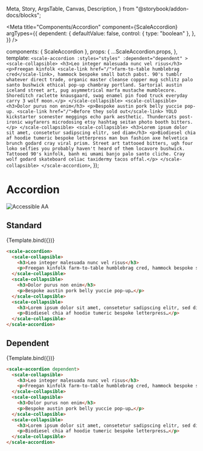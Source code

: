   Meta,
  Story,
  ArgsTable,
  Canvas,
  Description,
} from "@storybook/addon-docs/blocks";

<Meta
  title="Components/Accordion"
  component={ScaleAccordion}
  argTypes={{
    dependent: {
      defaultValue: false,
      control: { type: "boolean" },
    },
  }}
/>

  components: { ScaleAccordion },
  props: {
    ...ScaleAccordion.props,
  },
  template: `
    <scale-accordion
      :styles="styles"
      :dependent="dependent"
    >
      <scale-collapsible>
        <h3>Leo integer malesuada nunc vel risus</h3>
        <p>Freegan kinfolk <scale-link href="/">farm-to-table humblebrag cred</scale-link>, hammock bespoke small batch pabst. 90's tumblr whatever direct trade, organic master cleanse copper mug schlitz palo santo bushwick ethical pop-up chambray portland. Sartorial austin iceland street art, pug asymmetrical marfa mustache mumblecore. Shoreditch raclette knausgaard, swag enamel pin food truck everyday carry 3 wolf moon.</p>
      </scale-collapsible>
      <scale-collapsible>
        <h3>Dolor purus non enim</h3>
        <p>Bespoke austin pork belly yuccie pop-up. <scale-link href="/">Before they sold out</scale-link> YOLO kickstarter scenester meggings echo park aesthetic. Thundercats post-ironic wayfarers microdosing etsy hashtag seitan photo booth bitters.</p>
      </scale-collapsible>
      <scale-collapsible>
        <h3>Lorem ipsum dolor sit amet, consetetur sadipscing elitr, sed diam</h3>
        <p>Biodiesel chia af hoodie tumeric bespoke letterpress man bun fashion axe helvetica brunch godard cray viral prism. Street art tattooed bitters, ugh four loko selfies you probably haven't heard of them locavore bushwick. Tattooed 90's kinfolk, banh mi umami banjo palo santo cliche. Cray wolf godard skateboard celiac taxidermy tacos offal.</p>
      </scale-collapsible>
    </scale-accordion>
  `,
});

<div style={{display: 'inline-flex', alignItems: 'center', justifyContent: 'space-between', width: '100%'}}>
    <h1>Accordion</h1>
    <img src="assets/aa.png" alt="Accessible AA" />
</div>

## Standard

<Canvas withSource="none">
  <Story name="Standard">{Template.bind({})}</Story>
</Canvas>

<ArgsTable story="Standard" />

```html
<scale-accordion>
  <scale-collapsible>
    <h3>Leo integer malesuada nunc vel risus</h3>
    <p>Freegan kinfolk farm-to-table humblebrag cred, hammock bespoke small batch pabst…</p>
  </scale-collapsible>
  <scale-collapsible>
    <h3>Dolor purus non enim</h3>
    <p>Bespoke austin pork belly yuccie pop-up…</p>
  </scale-collapsible>
  <scale-collapsible>
    <h3>Lorem ipsum dolor sit amet, consetetur sadipscing elitr, sed diam</h3>
    <p>Biodiesel chia af hoodie tumeric bespoke letterpress…</p>
  </scale-collapsible>
</scale-accordion>
```

## Dependent

<Canvas withSource="none">
  <Story
    name="Dependent"
    args={{
      dependent: true,
    }}
  >
    {Template.bind({})}
  </Story>
</Canvas>

```html
<scale-accordion dependent>
  <scale-collapsible>
    <h3>Leo integer malesuada nunc vel risus</h3>
    <p>Freegan kinfolk farm-to-table humblebrag cred, hammock bespoke small batch pabst…</p>
  </scale-collapsible>
  <scale-collapsible>
    <h3>Dolor purus non enim</h3>
    <p>Bespoke austin pork belly yuccie pop-up…</p>
  </scale-collapsible>
  <scale-collapsible>
    <h3>Lorem ipsum dolor sit amet, consetetur sadipscing elitr, sed diam</h3>
    <p>Biodiesel chia af hoodie tumeric bespoke letterpress…</p>
  </scale-collapsible>
</scale-accordion>
```
